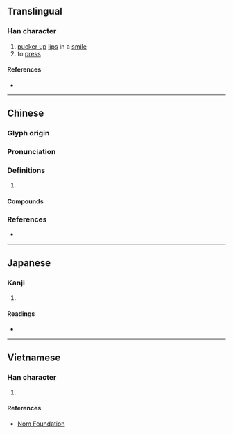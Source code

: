 {{character info}}
==Translingual==

===Han character===
{{Han char|rn=64|rad=手|as=05|sn=8|four=57047|canj=QRVP|ids=⿰扌民}}

# [[pucker up]] [[lips]] in a [[smile]]
# to [[press]]

====References====
* {{Han ref|kx=0424.100|dkj=11932|dj=0772.060|hdz=31859.030|uh=62BF|ud=25279|bh=A9D7|bd=43479}}

----

==Chinese==
{{zh-forms}}

===Glyph origin===
{{Han etym}}

===Pronunciation===
{{zh-pron
|m=mǐn
|c=man5,man4
|mn=bín
|mc=
|oc=y
|cat=
}}

===Definitions===
{{zh-hanzi}}

# {{rfdef|zh}}

====Compounds====
{{zh-der|一抿子|抿嘴|抿子|抿頭|抿髮|抿泣}}

===References===
* {{R:yue:Hanzi}}

----

==Japanese==

===Kanji===
{{ja-kanji|grade=|rs=手05}}

# {{rfdef|ja|sort=手05}}

====Readings====
* {{ja-readings|on=[[びん]] (bin), [[みん]] (min)|kun=[[なでる]] (naderu)}}

----

==Vietnamese==

===Han character===
{{vi-hantu|mân|rs=手05}}

# {{rfdef|vi|sort=手05}}

====References====
* [http://nomfoundation.org/common/nom_details.php?codepoint=62bf Nom Foundation]